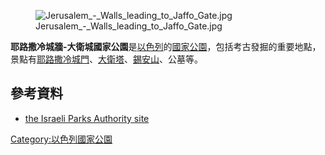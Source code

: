 {{coord|31|46|56.78|N|35|13|51.51|E|display=title}}

[[Image:Jerusalem_-_Walls_leading_to_Jaffo_Gate.jpg|right]]

'''耶路撒冷城牆-大衛城國家公園'''是[[以色列|以色列]]的[[國家公園|國家公園]]，包括考古發掘的重要地點，景點有[[耶路撒冷城門|耶路撒冷城門]]、[[大衛塔|大衛塔]]、[[錫安山|錫安山]]、公墓等。

==參考資料==
*[https://www.parks.org.il/en/reserve-park/jerusalem-walls-city-of-david-national-park/ the Israeli Parks Authority site] {{Wayback|url=https://www.parks.org.il/en/reserve-park/jerusalem-walls-city-of-david-national-park/ |date=20210225193835 }}

{{Israel-geo-stub}}
[[Category:以色列國家公園|Category:以色列國家公園]]